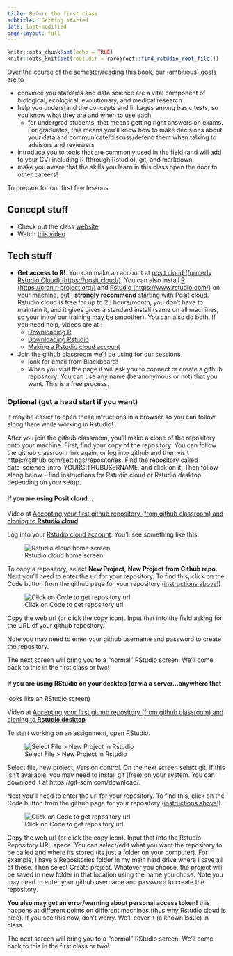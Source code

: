 ```yaml
---
title: Before the first class
subtitle:  Getting started
date: last-modified
page-layout: full
---
```


<!-- COMMENT NOT SHOW IN ANY OUTPUT: Code chunk below sets overall defaults for .qmd file; these inlcude showing output by default and looking for files relative to .Rpoj file, not .qmd file, which makes putting filesin different folders easier  -->

```r
knitr::opts_chunk$set(echo = TRUE)
knitr::opts_knit$set(root.dir = rprojroot::find_rstudio_root_file())
```

Over the course of the semester/reading this book, our (ambitious) goals
are to

-   convince you statistics and data science are a vital component of
    biological, ecological, evolutionary, and medical research
-   help you understand the concepts and linkages among basic tests, so
    you know what they are and when to use each
    -   for undergrad students, that means getting right answers on
        exams. For graduates, this means you'll know how to make
        decisions about your data and communicate/discuss/defend them
        when talking to advisors and reviewers
-   introduce you to tools that are commonly used in the field (and will
    add to your CV) including R (through Rstudio), git, and markdown.
-   make you aware that the skills you learn in this class open the door
    to other careers!

To prepare for our first few lessons

## Concept stuff

-   Check out the class
    [website](https://sites.google.com/view/biostats/home){target="_blank"}
-   Watch [this
    video](https://www.youtube.com/watch?v=sSD84bIkWDw&t=1s){target="_blank"}

## Tech stuff

-   **Get access to R!**. You can make an account at [posit cloud
    (formerly Rstudio Cloud)
    (https://posit.cloud/)](https://posit.cloud/). You can also install
    [R (https://cran.r-project.org/)](https://cran.r-project.org/) and
    [Rstudio (https://www.rstudio.com/)](https://www.rstudio.com/) on
    your machine, but I **strongly recommend** starting with Posit
    cloud. Rstudio cloud is free for up to 25 hours/month, you don't
    have to maintain it, and it gives gives a standard install (same on
    all machines, so your intro/ our training may be smoother). You can
    also do both. If you need help, videos are at :
    -   [Downloading
        R](https://www.youtube.com/watch?v=S8GrH0MeWkM&list=PLmnVhyQ-20EUFRmsjpYTyB5--zyolr6-o&index=2){target="_blank"}
    -   [Downloading
        Rstudio](https://www.youtube.com/watch?v=pklpCOmK9Cg&list=PLmnVhyQ-20EUFRmsjpYTyB5--zyolr6-o&index=3){target="_blank"}
    -   [Making a Rstudio cloud
        account](https://www.youtube.com/watch?v=ojqNuBRR0y0&list=PLmnVhyQ-20EUFRmsjpYTyB5--zyolr6-o&index=5){target="_blank"}
-   Join the github classroom we'll be using for our sessions
    -   look for email from Blackboard!
        <!--# may need to add open link for outside use -->
    -   When you visit the page it will ask you to connect or create a
        github repository. You can use any name (be anonymous or not)
        that you want. This is a free process.

### Optional (get a head start if you want)

It may be easier to open these intructions in a browser so you can
follow along there while working in Rstudio!

After you join the github classroom, you'll make a clone of the
repository onto your machine. First, find your copy of the repository.
You can follow the github classroom link again, or log into github and
then visit https://github.com/settings/repositories. Find the repository
called data_science_intro_YOURGITHUBUSERNAME, and click on it. Then
follow along below - find instructions for Rstudio cloud or Rstudio
desktop depending on your setup.

#### If you are using Posit cloud...

Video at [Accepting your first github repository (from github classroom)
and cloning to **Rstudio
cloud**](https://www.youtube.com/watch?v=GzQ6Dsze8qo&list=PLmnVhyQ-20EUFRmsjpYTyB5--zyolr6-o&index=6){target="_blank"}

Log into your [Rstudio cloud
account](https://rstudio.cloud/){target="_blank"}. You'll see something
like this:

![Rstudio cloud home
screen](https://lh3.googleusercontent.com/pw/ACtC-3dVAm8XnMQH9ebnayG0SgBgSewlPFWyJmubIbASefCQ0NKiuZHsQO6eUbzy-Y0LZ6U7KbPkmHCi91tJ4lm7xPs4xf0A3fyMXyMKuzfJ6B2tADIq_NX9GmYRrZS5OuZ6Y1DcCxyzMmmEsV-_DyV9XrLLJA=w1320-h581-no?authuser=0)

To copy a repository, select **New Project**, **New Project from Github
repo**. Next you'll need to enter the url for your repository. To find
this, click on the Code button from the github page for your repository
([instructions
above!](###%20Optional%20(get%20a%20head%20start%20if%20you%20want)))

![Click on Code to get repository
url](https://lh3.googleusercontent.com/pw/ACtC-3c6iXUxY_YkEQktN9szfL0Jfl3-jJnjfp2dwbMU_NtnOtoCOFzJcpRN1r0X0zCZlH2gtB9JlXz7_WLgXMBAU7a2K_vwTX5taNBBWwSgsO558aqLZEtKmH_cMpwv7ukzYi7R4ffncWbcscAy8sAzBcZ4Ww=w692-h490-no?authuser=0)

Copy the web url (or click the copy icon). Input that into the field
asking for the URL of your github repository.

Note you may need to enter your github username and password to create
the repository.

The next screen will bring you to a "normal" RStudio screen. We'll come
back to this in the first class or two!

#### If you are using RStudio on your desktop (or via a server...anywhere that

looks like an RStudio screen)

Video at [Accepting your first github repository (from github classroom)
and cloning to **Rstudio
desktop**](https://www.youtube.com/watch?v=AjrcY0eB54U&list=PLmnVhyQ-20EUFRmsjpYTyB5--zyolr6-o&index=7&t=453s){target="_blank"}

To start working on an assignment, open RStudio.

![Select File \> New Project in
Rstudio](https://lh3.googleusercontent.com/pw/ACtC-3ddyHNvzmRICUa_CmWQmzbz5jr9aTdo_bs9yH9ZbfUPe2LjS46TYj1FsD7CjhKL3rknFZkui-YecWokRGY03cj8occR5HJN56P5N8KJTCUPgciKCAwD8YHJEKXXOOjH-LI8k1G8p88MGB7d_6ov4EJtQQ=w879-h664-no)

Select file, new project, Version control. On the next screen select
git. If this isn't available, you may need to install git (free) on your
system. You can download it at https://git-scm.com/download/.

Next you'll need to enter the url for your repository. To find this,
click on the Code button from the github page for your repository
([instructions
above!](###%20Optional%20(get%20a%20head%20start%20if%20you%20want))).

![Click on Code to get repository
url](https://lh3.googleusercontent.com/pw/ACtC-3c6iXUxY_YkEQktN9szfL0Jfl3-jJnjfp2dwbMU_NtnOtoCOFzJcpRN1r0X0zCZlH2gtB9JlXz7_WLgXMBAU7a2K_vwTX5taNBBWwSgsO558aqLZEtKmH_cMpwv7ukzYi7R4ffncWbcscAy8sAzBcZ4Ww=w692-h490-no?authuser=0)

Copy the web url (or click the copy icon). Input that into the Rstudio
Repository URL space. You can select/edit what you want the repository
to be called and where its stored (its just a folder on your computer).
For example, I have a Repositories folder in my main hard drive where I
save all of these. Then select Create project. Whatever you choose, the
project will be saved in new folder in that location using the name you
chose. Note you may need to enter your github username and password to
create the repository.

**You also may get an error/warning about personal access token!** this
happens at different points on different machines (thus why Rstudio
cloud is nice). If you see this now, don't worry. We'll cover it (a
known issue) in class.

The next screen will bring you to a "normal" RStudio screen. We'll come
back to this in the first class or two!

